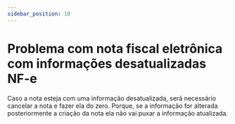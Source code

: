 ```yaml
---
sidebar_position: 10
---
```


# Problema com nota fiscal eletrônica com informações desatualizadas NF-e
Caso a nota esteja com uma informação desatualizada, será necessário cancelar a nota e
fazer ela do zero. Porque, se a informação for alterada posteriormente a criação da nota 
ela não vai puxar a informação atualizada.